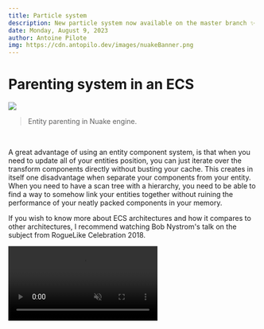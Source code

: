 ```yaml
---
title: Particle system
description: New particle system now available on the master branch ✨
date: Monday, August 9, 2023
author: Antoine Pilote
img: https://cdn.antopilo.dev/images/nuakeBanner.png
---
```


# Parenting system in an ECS
![](https://cdn.antopilo.dev/scene-tree.png)
> Entity parenting in Nuake engine.

<br/>

A great advantage of using an entity component system, is that when you need to update all of your entities position, you can just iterate over the transform components directly without busting your cache. This creates in itself one disadvantage when separate your components from your entity. When you need to have a scan tree with a hierarchy, you need to be able to find a way to somehow link your entities together without ruining the performance of your neatly packed components in your memory.


If you wish to know more about ECS architectures and how it compares to other architectures, I recommend watching Bob Nystrom's talk on the subject from RogueLike Celebration 2018.


<video muted="true" autoplay="" loop="true" src="https://files.facepunch.com/garry/4c411334-4886-4e24-8dad-3315f90c1e9b.mp4"/>

<br/>

## Just add another component
By adding a component, we can simply keep our existing architecture and keep the ability to iterate of components by themselves. In the case where we need to iterate over the scene hierarchy, we iterate over the newly created *ParentComponent*. 

We can think of the ParentComponent like this:

```cpp
struct ParentComponent
{
	uint32_t ParentID;
	Entity Parent;
	bool HasParent = false;
	std::vector<Entity> Children = std::vector<Entity>();
}
```
> Entity is simply an object that has the numeric handle of the entity in this case.

We can then assume that every entity has that component from now on, you could even include those in your `TagComponent` or `NameComponent`.


## Parenting logic

When we want to add a child to an entity, we simply add the entity to the list of children and update it's `ParentID` to the new parent like so:
```cpp
void SetParent(Entity e, Entity parent)
{
    // TODO: Check if entity contains itself
    // TODO: Check if entities are not the same
    
    ParentComponent& parentComponent = e.GetComponent<ParentComponent>();
    ParentComponent& parentParentComponent = parent.GetComponent<ParentComponent>();
    
    parentParentComponent.Childrend.push_back(e);
    parentComponent.Parent = parent;
}
```
> This is a simplified function that sets the parent. We would need to do additional checks, like making that the two entities are not the same.

One problem is that, the user might try to parent an entity that already contains itself further down the tree.

```
- Entity1  <-----------*
    - Child1           |
    - Child2           |
        - SubChild1 <--*
    - Child3
    - Child4
```

For example, the user is trying to drag `Entity1` on `SubChild1`. This would create a cyclic parenting problem.

You can check if an entity already contains itself like so:
```cpp
bool EntityContainsItself(Entity source, Entity target)
{
    ParentComponent& targeParentComponent = target.GetComponent<ParentComponent>();
    if (!targeParentComponent.HasParent)
    {
        return false;
    }

    Entity currentParent = target.GetComponent<ParentComponent>().Parent;
    while (currentParent != source)
    {
        if (currentParent.GetComponent<ParentComponent>().HasParent)
        {
            currentParent = currentParent.GetComponent<ParentComponent>().Parent;  
        }
        else
        {
            return false; // We've reached the end of the tree!
        }

        if (currentParent == source)
        {
            return true; // The entity contains itself!
        }
    }
    return true;
}
```

## Global and Local transforms
A common use of having a scene-tree is by having local and global transforms on our entities. For example, we could add a sword to our player's hand entity and that sword would follow that hand properly.

A simple approach to calculating our global transformation for a child entity, is by simply multiplying our transformation matrix with the parent's global transform matrix.

```cpp
// Fetch all of our ParentComponents and TransformComponents
auto transformView = m_Scene->m_Registry.view<ParentComponent, TransformComponent>();
for (auto e : transformView) 
{
	auto [parent, transform] = transformView.get<ParentComponent, TransformComponent>(e);

	if (!parent.HasParent)
	{
		// If no parents, then globalTransform is local transform.
		transform.SetGlobalTransform(transform.GetLocalTransform());
		continue;
	}

	Entity currentParent = Entity((entt::entity)e, m_Scene);

	Matrix4 globalTransform = transform.GetLocalTransform();
	Vector3 globalPosition = transform.GetLocalPosition();
	Quat globalOrientation = transform.GetLocalRotation();
	Vector3 globalScale = transform.GetLocalScale();
    
    // Multiply with our parents transforms until we reach the final parent.
	ParentComponent parentComponent = currentParent.GetComponent<ParentComponent>();
	while (parentComponent.HasParent)
	{
		TransformComponent& transformComponent = parentComponent.Parent.GetComponent<TransformComponent>();

		globalTransform = transformComponent.GetLocalTransform() * globalTransform;

		globalPosition += transformComponent.GetLocalPosition();
		globalOrientation *= transformComponent.GetLocalRotation();
		globalScale *= transformComponent.GetLocalScale();

		parentComponent = parentComponent.Parent.GetComponent<ParentComponent>();
	}
	
	// Set our global transform.
	transform.SetGlobalPosition(globalPosition);
	transform.SetGlobalRotation(globalOrientation);
	transform.SetGlobalScale(globalScale);
	transform.SetGlobalTransform(globalTransform);
}
```

I hope this helped and this is currently how I the parenting works in Nuake engine. If you wish to see more of my implementation, you can visit the github repository.

[Nuake engine repository](https://www.github.com/antopilo/nuake)